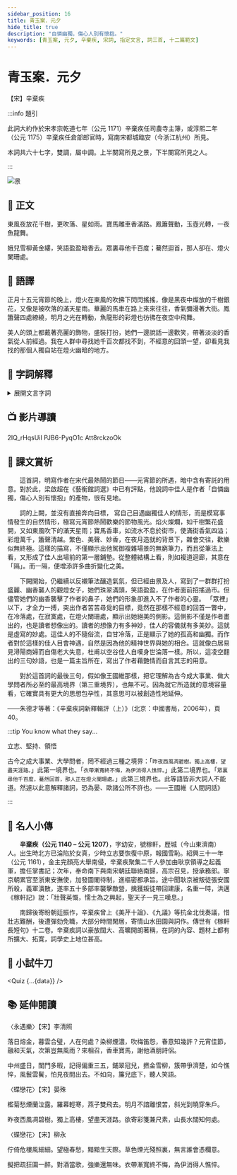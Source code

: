 ```yaml
---
sidebar_position: 16
title: 青玉案．元夕
hide_title: true
description: "自憐幽獨，傷心人別有懷抱。"
keywords: [青玉案, 元夕, 辛棄疾, 宋詞, 指定文言, 詞三首, 十二篇範文]
---
```


# <span className="KeepAll" data-annotation="詞牌"><Annotate title="本指青玉所製的短腳盤子。名貴的食用器具。後用作詞牌名。">青玉案</Annotate></span>．<span className="KeepAll"><Annotate title="舊稱農曆正月十五日為上元節，是夜稱元夕，與「元夜」、「元宵」同。">元夕</Annotate></span>

<p className="source-text">【宋】辛棄疾</p>

:::info 題引

<p className="pre-text">此詞大約作於宋孝宗乾道七年（公元 1171）辛棄疾任司農寺主簿，或淳熙二年（公元 1175）辛棄疾任倉部郎官時，寫南宋都城臨安（今浙江杭州）所見。</p>

<p className="pre-text">本詞共六十七字，雙調，屬中調。上半闋寫所見之景，下半闋寫所見之人。</p>

:::

![景](/img/settext/青玉案．元夕/scenery.jpg)

## 📖 正文

<p className="main-text"><Annotate title="指春風。花千樹：花燈多如千樹開花。">東風</Annotate>夜放花千樹，更吹落、<Annotate title="指煙花，一說指燈。">星</Annotate>如雨。<Annotate title="名貴的駿馬。">寶馬</Annotate><Annotate title="飾有雕花、彩繪的車；裝飾華麗的車。">雕車</Annotate><Annotate title="指車中人的衣鬢之香。">香</Annotate>滿路。<Annotate title="簫的美稱。">鳳簫</Annotate>聲動，<Annotate title="喻明月，一說指白玉造的燈，一說指漏壺，即古代計時器。">玉壺</Annotate>光<Annotate title="粵 [囀]，[zyun2]">轉</Annotate>，一夜<Annotate title="指舞動魚形、龍形的彩燈。">魚龍</Annotate>舞。</p>

<p className="main-text"><Annotate title="古代婦女於元宵節前後插戴在頭上，用烏金紙剪裁成蝶或蛾狀的應時飾物。">蛾兒</Annotate><Annotate title="宋代婦女在立春日和元宵節時插戴的一種絹或紙製成的頭花。">雪柳</Annotate><Annotate title="古代婦女戴在頭上的金色頭飾。縷：泛指線狀物。粵 [侶]，[leoi5]。">黃金縷</Annotate>，笑語<Annotate title="含情的樣子。">盈盈</Annotate>暗香去。眾裏尋他千百<Annotate title="量詞，次、回。">度</Annotate>；<Annotate title="突然，忽然。">驀然</Annotate>迴首，那人卻在、燈火<Annotate title="暗淡、零落、將盡。">闌珊</Annotate>處。</p>

## 📝 語譯

<div className="translation-text">

正月十五元宵節的晚上，燈火在東風的吹拂下閃閃搖搖，像是黑夜中燦放的千樹銀花，又像是被吹落的滿天星雨。華麗的馬車在路上來來往往，香氣彌漫著大街。鳳簫聲四處繚繞，明月之光在轉動，魚龍形的彩燈也彷彿在夜空中飛舞。

美人的頭上都戴著亮麗的飾物，盛裝打扮，她們一邊說話一邊歡笑，帶著淡淡的香氣從人前經過。我在人群中尋找她千百次都找不到，不經意的回頭一望，卻看見我找的那個人獨自站在燈火幽暗的地方。

</div>

## 💬 字詞解釋

<details>
  <summary>展開文言字詞</summary>

1. 青玉案：本指青玉所製的短腳盤子。名貴的食用器具。後用作詞牌名。

2. 元夕：舊稱農曆正月十五日為上元節，是夜稱元夕，與「元夜」、「元宵」同。

3. 東風：指春風。花千樹：花燈多如千樹開花。

4. 星：指煙花，一說指燈。

5. 寶馬：名貴的駿馬。

6. 雕車：飾有雕花、彩繪的車；裝飾華麗的車。

7. 香：指車中人的衣鬢之香。

8. 鳳簫：簫的美稱。

9. 玉壺：喻明月，一說指白玉造的燈，一說指漏壺，即古代計時器。

10. 轉：<span className="py-circle">粵</span> [囀]，[zyun2]。

11. 魚龍：指舞動魚形、龍形的彩燈。

12. 蛾兒：古代婦女於元宵節前後插戴在頭上，用烏金紙剪裁成蝶或蛾狀的應時飾物。

13. 雪柳：宋代婦女在立春日和元宵節時插戴的一種絹或紙製成的頭花。

14. 黃金縷：古代婦女戴在頭上的金色頭飾。縷：泛指線狀物。<span className="py-circle">粵</span> [侶]，[leoi5]。

>![蛾兒](/img/settext/青玉案．元夕/hairpin.jpg)

15. 盈盈：含情的樣子。

16. 度：量詞，次、回。

17. 驀然：突然，忽然。

18. 闌珊：暗淡、零落、將盡。

</details>

## 📺 影片導讀

<Tabs>
  <TabItem value="經典動畫教材套" default>
    <Youtube>2IQ_rHqsUiI</Youtube>
  </TabItem>
  <TabItem value="圖解古文">
    <Youtube>PJB6-PyqO1c</Youtube>
  </TabItem>
  <TabItem value="作者動畫">
    <Youtube>Att8rckzoOk</Youtube>
  </TabItem>
</Tabs>

## 🌈 課文賞析

　　這首詞，明寫作者在宋代最熱鬧的節日——元宵節的所遇，暗中含有寄託的用意。對於此，梁啟超在《藝衡館詞選》中已有評點，他說詞中佳人是作者「自憐幽獨，傷心人別有懷抱」的產物，很有見地。

　　詞的上闕，並沒有直接奔向目標， 寫自己目遇幽獨佳人的情形，而是模寫事情發生的自然情形，極寫元宵節熱鬧歡樂的節物風光。焰火燦爛，如千樹繁花盛開，又如東風吹下的滿天星雨；寶馬香車，如流水不息於街市，使滿街香氣四溢；彩燈萬千，簫聲清越。繁色、美聲、妙香，在夜月造就的背景下，雜會交往，歡樂似無終極。這樣的描寫，不僅顯示出他駕御複雜場景的無窮筆力，而且從筆法上看，又形成了佳人出場前的第一層鋪墊。從整體結構上看，則如複道迴廊，其意在「隔」。而一隔，便增添許多曲折變化之美。

　　下闕開始，仍繼續以反襯筆法釀造氣氛，但已經由景及人，寫到了一群群打扮盛麗、幽香襲人的觀燈女子，她們珠翠滿頭，笑語盈盈，在作者面前招搖過市。但儘管她們的幽香襲擊了作者的鼻子，她們的形象卻進入不了作者的心靈。 「眾裡」以下，才全力一搏，突出作者苦苦尋覓的目標，竟然在那樣不經意的回首一瞥中，在冷落處，在寂寞處，在燈火闌珊處，顯示出她絕美的側影。這側影不僅是作者畫出的，也是讀者想像出的。讀者的想像力有多神妙，佳人的容儀就有多美妙。這就是虛寫的妙處。這佳人的不隨俗流，自甘冷落，正是顯示了她的孤高和幽獨。而作者對於這樣的佳人目會神遇，自然是因為他的精神世界與她的相合。這就像白居易見潯陽商婦而自傷老大失意，杜甫以空谷佳人自嘆身世淪落一樣。所以，這凌空翻出的三句妙語，也是一篇主旨所在，寫出了作者藉艷情而自言其志的用意。

　　對於這首詞的最後三句，假如像王國維那樣，把它理解為古今成大事業、做大學問者所必至的最高境界（第三重境界），也無不可。因為就它所造就的意境容量看，它確實具有更大的思想包孕性，其意思可以被創造性地延伸。

<span className="source-text">——朱德才等著：《辛棄疾詞新釋輯評（上）》（北京：中國書局，2006年），頁40。</span>

:::tip You know what they say...

立志、堅持、領悟

古今之成大事業、大學問者，罔不經過三種之境界：「`昨夜西風凋碧樹。獨上高樓，望盡天涯路。`」此第一境界也。「`衣帶漸寬終不悔，為伊消得人憔悴。`」此第二境界也。「`眾裏尋他千百度，驀然回首，那人正在燈火闌珊處。`」此第三境界也。此等語皆非大詞人不能道。然遽以此意解釋諸詞，恐為晏、歐諸公所不許也。<span className="source-text">——王國維《人間詞話》</span>

:::

## 🦹 名人小傳

　　**辛棄疾（公元 1140 – 公元 1207）**，字幼安，號稼軒，歷城（今山東濟南）人。出生時北方已淪陷於女真，少時立志要恢復中原，報國雪恥。紹興三十一年（公元 1161），金主完顏亮大舉南侵，辛棄疾聚集二千人參加由耿京領導之起義軍，擔任掌書記；次年，奉命南下與南宋朝廷聯絡南歸，高宗召見，授承務郎。寧京朝累官至浙東安撫使，加發圖閣待制，進樞密都承旨。途中聞耿京被叛徒張安國所殺，義軍潰散，遂率五十多部率襲擊敵營，擒獲叛徒帶回建康，名重一時，洪邁《稼軒記》說：「壯聲英慨，懦士為之興起，聖天子一見三嘆息。」

　　南歸後寄盼朝廷振作，辛棄疾曾上《美芹十論》、《九議》等抗金北伐奏議，惜壯志難酬，後遭彈劾免職，大部分時間閑居，寄情山水田園與詞作。傳世有《稼軒長短句》十二卷。辛棄疾詞以豪放闊大、高曠開朗著稱，在詞的內容、題材上都有所擴大、拓寛，詞學史上地位甚高。

## 🚀 小試牛刀


<Quiz {...{data}} />

## 📚 延伸閱讀

<p className="source-text">〈永遇樂〉【宋】李清照</p>

<div className="translation-text">

落日熔金，暮雲合璧，人在何處？染柳煙濃，吹梅笛怨，春意知幾許？元宵佳節，融和天氣，次第豈無風雨？來相召，香車寶馬，謝他酒朋詩侶。

中州盛日，閨門多暇，記得偏重三五，鋪翠冠兒，撚金雪柳，簇帶爭濟楚，如今憔悴，風鬟雲鬢，怕見夜間出去。不如向，簾兒底下，聽人笑語。

</div>

<p className="source-text">〈蝶戀花〉【宋】晏殊</p>

<div className="translation-text">

檻菊愁煙蘭泣露。羅幕輕寒，燕子雙飛去。明月不諳離恨苦，斜光到曉穿朱戶。

昨夜西風凋碧樹。獨上高樓，望盡天涯路。欲寄彩箋兼尺素，山長水闊知何處。

</div>

<p className="source-text">〈蝶戀花〉【宋】柳永</p>

<div className="translation-text">

佇倚危樓風細細。望極春愁，黯黯生天際。草色煙光殘照裏，無言誰會憑欄意。

擬把疏狂圖一醉。對酒當歌，強樂還無味。衣帶漸寬終不悔，為伊消得人憔悴。

</div>